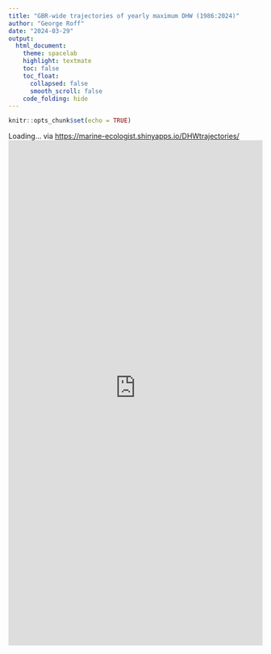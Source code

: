 ```yaml
---
title: "GBR-wide trajectories of yearly maximum DHW (1986:2024)"
author: "George Roff"
date: "2024-03-29"
output:
  html_document:
    theme: spacelab
    highlight: textmate
    toc: false
    toc_float:
      collapsed: false
      smooth_scroll: false
    code_folding: hide
---
```



```r
knitr::opts_chunk$set(echo = TRUE)
```


Loading...
via [https://marine-ecologist.shinyapps.io/DHWtrajectories/]("https://marine-ecologist.shinyapps.io/DHWtrajectories/") 
<iframe src="https://marine-ecologist.shinyapps.io/DHWtrajectories/" height="1000px" width="100%" scrolling="yes" style="border:0;"></iframe>
